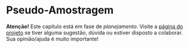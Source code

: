 <!-- # PARTE III -- AMOSTRAGEM ESPACIAL {-} -->

<!-- # Princípios da Amostragem Espacial -->

<!-- # Amostragem Probabilística -->

<!-- # Amostragem Não-Probabilística -->

<!-- # Otimização de Configurações Amostrais -->

# Pseudo-Amostragem

**Atenção!** Este capítulo está em fase de *planejamento*. Visite a [página do projeto][issues] se tiver 
alguma sugestão, dúvida ou estiver disposto a colaborar. Sua opinião/ajuda é muito importante!

[issues]: https://github.com/samuel-rosa/pedologia-quantitativa/issues "Sugestões e dúvidas"
